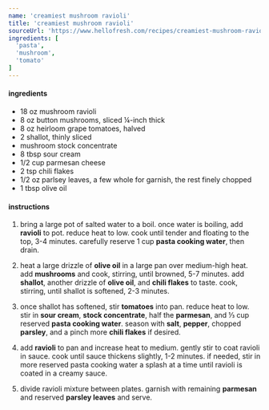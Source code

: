 ```yaml
---
name: 'creamiest mushroom ravioli'
title: 'creamiest mushroom ravioli'
sourceUrl: 'https://www.hellofresh.com/recipes/creamiest-mushroom-ravioli-59fb7cdda5ed1935c6791e42'
ingredients: [
  'pasta',
  'mushroom',
  'tomato'
]
---
```


#### ingredients

- 18 oz mushroom ravioli
- 8 oz button mushrooms, sliced ¼-inch thick
- 8 oz heirloom grape tomatoes, halved
- 2 shallot, thinly sliced
- mushroom stock concentrate
- 8 tbsp sour cream
- 1/2 cup parmesan cheese
- 2 tsp chili flakes
- 1/2 oz parlsey leaves, a few whole for garnish, the rest finely chopped
- 1 tbsp olive oil

#### instructions

1. bring a large pot of salted water to a boil. once water is boiling, add **ravioli** to pot. reduce heat to low. cook until tender and floating to the top, 3-4 minutes. carefully reserve 1 cup **pasta cooking water**, then drain.

2. heat a large drizzle of **olive oil** in a large pan over medium-high heat. add **mushrooms** and cook, stirring, until browned, 5-7 minutes. add **shallot**, another drizzle of **olive oil**, and **chili flakes** to taste. cook, stirring, until shallot is softened, 2-3 minutes.

3. once shallot has softened, stir **tomatoes** into pan. reduce heat to low. stir in **sour cream**, **stock concentrate**, half the **parmesan**, and ⅓ cup reserved **pasta cooking water**. season with **salt**, **pepper**, chopped **parsley**, and a pinch more **chili flakes** if desired.

4. add **ravioli** to pan and increase heat to medium. gently stir to coat ravioli in sauce. cook until sauce thickens slightly, 1-2 minutes. if needed, stir in more reserved pasta cooking water a splash at a time until ravioli is coated in a creamy sauce.

5. divide ravioli mixture between plates. garnish with remaining **parmesan** and reserved **parsley leaves** and serve.